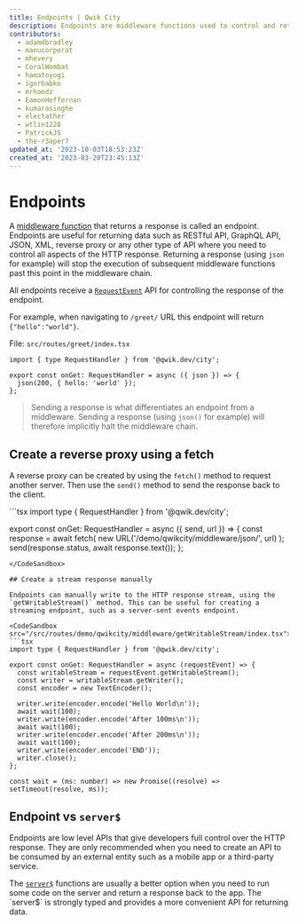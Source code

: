 ```yaml
---
title: Endpoints | Qwik City
description: Endpoints are middleware functions used to control and return data in various formats like RESTful API, GraphQL API, JSON, XML, reverse proxy, or other API types.
contributors:
  - adamdbradley
  - manucorporat
  - mhevery
  - CoralWombat
  - hamatoyogi
  - igorbabko
  - mrhoodz
  - EamonHeffernan
  - kumarasinghe
  - electather
  - wtlin1228
  - PatrickJS
  - the-r3aper7
updated_at: '2023-10-03T18:53:23Z'
created_at: '2023-03-20T23:45:13Z'
---
```




# Endpoints


A [middleware function](/docs/middleware) that returns a response is called an endpoint. Endpoints are useful for returning data such as  RESTful API, GraphQL API, JSON, XML, reverse proxy or any other type of API where you need to control all aspects of the HTTP response. Returning a response (using `json` for example) will stop the execution of subsequent middleware functions past this point in the middleware chain. 

All endpoints receive a [`RequestEvent`](/docs/middleware/#requestevent) API for controlling the response of the endpoint. 


For example, when navigating to `/greet/` URL this endpoint will return `{"hello":"world"}`.

File: `src/routes/greet/index.tsx`
<CodeSandbox src="/src/routes/demo/qwikcity/middleware/json/index.tsx">
```tsx
import { type RequestHandler } from '@qwik.dev/city';

export const onGet: RequestHandler = async ({ json }) => {
  json(200, { hello: 'world' });
};
```
</CodeSandbox>

> Sending a response is what differentiates an endpoint from a middleware. Sending a response (using `json()` for example) will therefore implicitly halt the middleware chain.



## Create a reverse proxy using a fetch

A reverse proxy can be created by using the `fetch()` method to request another server. Then use the `send()` method to send the response back to the client.

<CodeSandbox src="/src/routes/demo/qwikcity/middleware/proxy/index.tsx">
```tsx
import type { RequestHandler } from '@qwik.dev/city';

export const onGet: RequestHandler = async ({ send, url }) => {
  const response = await fetch(
    new URL('/demo/qwikcity/middleware/json/', url)
  );
  send(response.status, await response.text());
};
```
</CodeSandbox>

## Create a stream response manually

Endpoints can manually write to the HTTP response stream, using the `getWritableStream()` method. This can be useful for creating a streaming endpoint, such as a server-sent events endpoint.

<CodeSandbox src="/src/routes/demo/qwikcity/middleware/getWritableStream/index.tsx">
```tsx
import type { RequestHandler } from '@qwik.dev/city';

export const onGet: RequestHandler = async (requestEvent) => {
  const writableStream = requestEvent.getWritableStream();
  const writer = writableStream.getWriter();
  const encoder = new TextEncoder();

  writer.write(encoder.encode('Hello World\n'));
  await wait(100);
  writer.write(encoder.encode('After 100ms\n'));
  await wait(100);
  writer.write(encoder.encode('After 200ms\n'));
  await wait(100);
  writer.write(encoder.encode('END'));
  writer.close();
};

const wait = (ms: number) => new Promise((resolve) => setTimeout(resolve, ms));
```
</CodeSandbox>

## Endpoint vs `server$`

Endpoints are low level APIs that give developers full control over the HTTP response. They are only recommended when you need to create an API to be consumed by an external entity such as a mobile app or a third-party service.

The [`server$`](/docs/(qwikcity)/server$/index.mdx) functions are usually a better option when you need to run some code on the server and return a response back to the app. The `server$` is strongly typed and provides a more convenient API for returning data.

